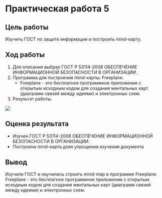 # Практическая работа 5

## Цель работы
Изучить ГОСТ по защите информации и построить mind-карту.

## Ход работы 

1. Для описания выбрал ГОСТ Р 53114-2008 ОБЕСПЕЧЕНИЕ ИНФОРМАЦИОННОЙ БЕЗОПАСНОСТИ В ОРГАНИЗАЦИИ.
2. Программа для построения mind-карты: Freeplane.
   * Freeplane - это бесплатное программное приложение с открытым исходным кодом для создания ментальных карт (диаграмм связей между идеями) и электронных схем.
4. Результат работы.

![](https://github.com/Miphos/Sistemi_auth_and_defend/blob/main/Lab_5/screens/mindmap.png)


## Оценка результата

* Изучен ГОСТ Р 53114-2008 ОБЕСПЕЧЕНИЕ ИНФОРМАЦИОННОЙ БЕЗОПАСНОСТИ В ОРГАНИЗАЦИИ.
* Построена mind-карта дляя упрощения изучения документа

## Вывод
Изучили ГОСТ и научились строить mind-map в программе Freeplane.
Freeplane - это бесплатное программное приложение с открытым исходным кодом для создания ментальных карт (диаграмм связей между идеями) и электронных схем.

